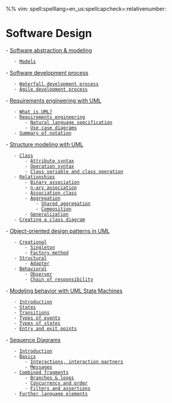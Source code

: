 %% vim: spell:spelllang=en_us:spellcapcheck=:relativenumber:
= Software Design =
- [[/software-abstraction-modeling#Software abstraction & modeling|Software abstraction & modeling]]
    - [[/software-abstraction-modeling#Software abstraction & modeling#Models|Models]]
- [[/software-development-process#Software development process|Software development process]]
    - [[/software-development-process#Software development process#Waterfall development process|Waterfall development process]]
    - [[/software-development-process#Software development process#Agile development process|Agile development process]]
- [[/requirements-engineering#Requirements engineering with UML|Requirements engineering with UML]]
    - [[/requirements-engineering#Requirements engineering with UML#What is UML?|What is UML?]]
    - [[/requirements-engineering#Requirements engineering with UML#Requirements engineering|Requirements engineering]]
        - [[/requirements-engineering#Requirements engineering with UML#Requirements engineering#Natural language specification|Natural language specification]]
        - [[/requirements-engineering#Requirements engineering with UML#Requirements engineering#Use case diagrams|Use case diagrams]]
    - [[/requirements-engineering#Requirements engineering with UML#Summary of notation|Summary of notation]]
- [[/structure-modeling#Structure modeling with UML|Structure modeling with UML]]
    - [[/structure-modeling#Structure modeling with UML#Class|Class]]
        - [[/structure-modeling#Structure modeling with UML#Class#Attribute syntax|Attribute syntax]]
        - [[/structure-modeling#Structure modeling with UML#Class#Operation syntax|Operation syntax]]
        - [[/structure-modeling#Structure modeling with UML#Class#Class variable and class operation|Class variable and class operation]]
    - [[/structure-modeling#Structure modeling with UML#Relationships|Relationships]]
        - [[/structure-modeling#Structure modeling with UML#Relationships#Binary association|Binary association]]
        - [[/structure-modeling#Structure modeling with UML#Relationships#n-ary association|n-ary association]]
        - [[/structure-modeling#Structure modeling with UML#Relationships#Association class|Association class]]
        - [[/structure-modeling#Structure modeling with UML#Relationships#Aggregation|Aggregation]]
            - [[/structure-modeling#Structure modeling with UML#Relationships#Aggregation#Shared aggregation|Shared aggregation]]
            - [[/structure-modeling#Structure modeling with UML#Relationships#Aggregation#Composition|Composition]]
        - [[/structure-modeling#Structure modeling with UML#Relationships#Generalization|Generalization]]
    - [[/structure-modeling#Structure modeling with UML#Creating a class diagram|Creating a class diagram]]
- [[/oo-design-patterns#Object-oriented design patterns in UML|Object-oriented design patterns in UML]]
    - [[/oo-design-patterns#Object-oriented design patterns in UML#Creational|Creational]]
        - [[/oo-design-patterns#Object-oriented design patterns in UML#Creational#Singleton|Singleton]]
        - [[/oo-design-patterns#Object-oriented design patterns in UML#Creational#Factory method|Factory method]]
    - [[/oo-design-patterns#Object-oriented design patterns in UML#Structural|Structural]]
        - [[/oo-design-patterns#Object-oriented design patterns in UML#Structural#Adapter|Adapter]]
    - [[/oo-design-patterns#Object-oriented design patterns in UML#Behavioral|Behavioral]]
        - [[/oo-design-patterns#Object-oriented design patterns in UML#Behavioral#Observer|Observer]]
        - [[/oo-design-patterns#Object-oriented design patterns in UML#Behavioral#Chain of responsibility|Chain of responsibility]]
- [[/modeling-behavior-state-machines#Modeling behavior with UML State Machines|Modeling behavior with UML State Machines]]
    - [[/modeling-behavior-state-machines#Modeling behavior with UML State Machines#Introduction|Introduction]]
    - [[/modeling-behavior-state-machines#Modeling behavior with UML State Machines#States|States]]
    - [[/modeling-behavior-state-machines#Modeling behavior with UML State Machines#Transitions|Transitions]]
    - [[/modeling-behavior-state-machines#Modeling behavior with UML State Machines#Types of events|Types of events]]
    - [[/modeling-behavior-state-machines#Modeling behavior with UML State Machines#Types of states|Types of states]]
    - [[/modeling-behavior-state-machines#Modeling behavior with UML State Machines#Entry and exit points|Entry and exit points]]
- [[/sequence-diagrams#Sequence Diagrams|Sequence Diagrams]]
    - [[/sequence-diagrams#Sequence Diagrams#Introduction|Introduction]]
    - [[/sequence-diagrams#Sequence Diagrams#Basics|Basics]]
        - [[/sequence-diagrams#Sequence Diagrams#Basics#Interactions, interaction partners|Interactions, interaction partners]]
        - [[/sequence-diagrams#Sequence Diagrams#Basics#Messages|Messages]]
    - [[/sequence-diagrams#Sequence Diagrams#Combined fragments|Combined fragments]]
        - [[/sequence-diagrams#Sequence Diagrams#Combined fragments#Branches & loops|Branches & loops]]
        - [[/sequence-diagrams#Sequence Diagrams#Combined fragments#Concurrency and order|Concurrency and order]]
        - [[/sequence-diagrams#Sequence Diagrams#Combined fragments#Filters and assertions|Filters and assertions]]
    - [[/sequence-diagrams#Sequence Diagrams#Further language elements|Further language elements]]

